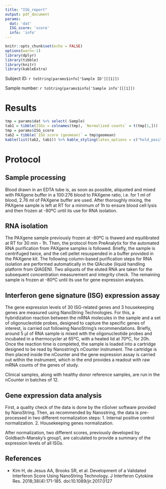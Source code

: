 ```yaml
---
title: "ISG_report"
output: pdf_document
params:
  dat: 'dat'
  ISG_score: 'score'
  info: 'info'
---
```


```r
knitr::opts_chunk$set(echo = FALSE)
options(warn=-1)
library(dplyr)
library(tibble)
library(knitr)
library(kableExtra)
```

Subject ID: `r toString(params$info['Sample ID'][[1]])`

Sample number: `r toString(params$info['Sample info'][[1]])`

# Results

```r

tmp = params$dat %>% select(-Sample)
tab1 = tibble(ISGs = colnames(tmp), `Normalized counts` = t(tmp[1,]))
tmp = params$ISG_score
tab2 = tibble(`ISG score (geomean)` = tmp$geomean)
kable(list(tab2, tab1)) %>% kable_styling(latex_options = c("hold_position"))
```

# Protocol

## Sample processing

Blood drawn in an EDTA tube is, as soon as possible, aliquoted and mixed with PAXgene buffer in a 100:276 blood to PAXgene ratio, i.e. for 1 ml of blood, 2.76 ml of PAXgene buffer are used. After thoroughly mixing, the PAXgene sample is left at RT for a minimum of 1h to ensure blood cell lysis and then frozen at -80ºC until its use for RNA isolation. 

## RNA isolation

The PAXgene sample previously frozen at -80ºC is thawed and equilibrated at RT for 30 min - 1h. Then, the protocol from PreAnalytix for the automated RNA purification from PAXgene samples is followed. Briefly, the sample is centrifuged twice, and the cell pellet resuspended in a buffer provided in the PAXgene kit. The following column-based purification steps for RNA isolation are performed automatically in the QIAcube (liquid handling platform from QIAGEN). Two aliquots of the eluted RNA are taken for the subsequent concentration measurement and integrity check. The remaining sample is frozen at -80ºC until its use for gene expression analyses. 


## Interferon gene signature (ISG) expression assay

The gene expression levels of 30 ISG-related genes and 3 housekeeping genes are measured using NanoString Technologies. For this, a hybridization reaction between the mRNA molecules in the sample and a set of oligonucleotide probes, designed to capture the specific genes of interest, is carried out following NanoString’s recommendations. Briefly, around 5 µl of RNA sample is mixed with the oligonucleotide probes and incubated in a thermocycler at 65ºC, with a heated lid at 70ºC, for 20h. Once the reaction time is completed, the sample is loaded into a cartridge designed to be read by Nanostring’s nCounter instrument. The cartridge is then placed inside the nCounter and the gene expression assay is carried out within the instrument, which in the end provides a readout with raw mRNA counts of the genes of study. 

Clinical samples, along with healthy donor reference samples, are run in the nCounter in batches of 12. 

## Gene expression data analysis 

First, a quality check of the data is done by the nSolver software provided by NanoString. Then, as recommended by Nanostring, the data is pre-processed in two different normalization steps: 
1.	Internal positive control normalization. 
2.	Housekeeping genes normalization. 

After normalization, two different scores, previously developed by Goldbach-Mansky’s group1, are calculated to provide a summary of the expression levels of all ISGs. 

## References
-	Kim H, de Jesus AA, Brooks SR, et al. Development of a Validated Interferon Score Using NanoString Technology. J Interferon Cytokine Res. 2018;38(4):171-185. doi:10.1089/jir.2017.0127
